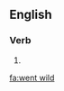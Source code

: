 ==English==

===Verb===
{{head|en|head=[[went]] [[wild]]}}

# {{en-simple past of|go wild}}

[[fa:went wild]]